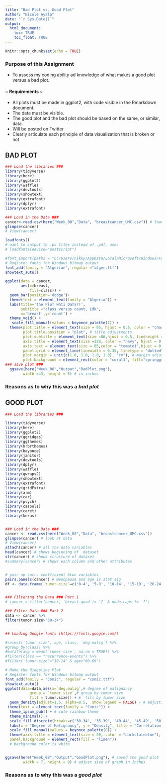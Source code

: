```yaml
---
title: "Bad Plot vs. Good Plot"
author: "Nicole Ayala"
date: "`r Sys.Date()`"
output: 
  html_document:
    toc: TRUE
    toc_float: TRUE
---
```


```r
knitr::opts_chunk$set(echo = TRUE)
```

### **Purpose of this Assignment**
- To assess my coding ability ad knowledge of what makes a good plot versus a bad plot.

#### ~ Requirements ~
- All plots must be made in ggplot2, with code visible in the Rmarkdown document.
- The data must be visible.
- The good plot and the bad plot should be based on the same, or similar, data.
- Will be posted on Twitter
- Clearly articulate each principle of data visualization that is broken or not

## BAD PLOT




```r
### Load the libraries ###
library(tidyverse)
library(here)
library(ggplot2)
library(waffle)
library(devtools)
library(showtext)
library(extrafont)
library(dplyr)
library(extrafont)

### Load in the Data ###
cancer<-read.csv(here("Week_08","Data", "breastcancer_UMC.csv")) # loading data
glimpse(cancer)
# View(cancer)

loadfonts()
# want to output to .ps files instead of .pdf, use:
# loadfonts(device="postscript")
```
```r
#font_import(paths = "C:/Users/nikky/AppData/Local/Microsoft/Windows/Fonts")
# Register fonts for Windows bitmap output
font_add(family = "Algerian", regular ="alger.ttf")
showtext_auto()

ggplot(data = cancer, 
       aes(x=breast, 
           fill=class)) +
  geom_bar(position='dodge')+
  theme(text = element_text(family = "Algeria")) +
  labs(title='the PloT whti DaTa?!',
       subtitle ="class versus count, idk",
       x='breast',y='count') +
  theme_void() +
   scale_fill_manual(values = beyonce_palette(1)) +
  theme(plot.title = element_text(size = 95, hjust = 0.5, color = "chartreuse4"),
        plot.title.position = "plot", # title adjustments
        plot.subtitle = element_text(size =86,hjust = 0.5, lineheight = 1.1, color = "dodgerblue"),
        axis.title = element_text(size =228, color = "navy", hjust = 0.5), # title adjustments
        axis.text = element_text(size = 05,color = "tomato1",hjust = 0.5), # text adjustments
        panel.grid = element_line(linewidth = 0.35, linetype = "dotted", color = "grey"), # background gridlines
        plot.margin = unit(c(1.0, 1.0, 1.0, 1.0), "cm"), # margin adjustments
        plot.background = element_rect(color = "coral1", fill="springgreen1"))
### save plot ###
  ggsave(here("Week_08","Output","BadPlot.png"),
        width =43, height = 5) # in inches
```

### Reasons as to why this was a *bad plot*
## GOOD PLOT

```r

### Load the libraries ###

library(tidyverse)
library(here)
library(ggplot2)
library(ggridges)
library(ggthemes)
library(hrbrthemes)
library(beyonce)
library(janitor)
library(devtools)
library(dplyr)
library(waffle)
library(qwraps2)
library(showtext)
library(extrafont)
library(gridExtra)
library(arm)
library(car)
library(psych)
library(caTools)
library(caret)
library(keras)


### Load in the Data ###
cancer <- read.csv(here("Week_08","Data", "breastcancer_UMC.csv"))
glimpse(cancer) # look at data
# View(cancer)
attach(cancer) # all the data variables
head(cancer) # shows beginning of  dataset
str(cancer) # shows structure of dataset
#summary(cancer) # shows each column and other attributes


# pair up corr. coefficient btwn variables
pairs.panels(cancer) # menopause and age is stat sig 
df <- data.frame(`tumor-size`=c('0-4', '5-9', '10-14', '15-19', '20-24', '25-29', '30-34', '35-39', '40-44', '45-49', '50-54'))


### Filtering the Data ### Part 1
# cancer = filter(cancer, `breast-quad`!= '?' & node.caps != '?')

### Filter Data ### Part 2
data <- cancer %>%
filter(tumor.size>"30-34") 


## Loading Google fonts (https://fonts.google.com/)

#select('tumor_size', age, class, `deg-malig`) %>%
#group_by(class) %>%
#mutate(avg = mean(`tumor-size`, na.rm = TRUE)) %>%
#filter(class == "recurrence-events") %>%
#filter('tumor-size'>"10-14" & age<"60-69")

```
```r
# Make the Ridgeline Plot
# Register fonts for Windows bitmap output
font_add(family = "Comic", regular = "comic.ttf")
showtext_auto()
ggplot(data=data,aes(x=`deg.malig`,# degree of malignancy
           group = `tumor.size`,# group by tumor size
           fill = tumor.size)) + #  fill by tumor size
  geom_density(adjust=1.5, alpha=0.5,  show.legend = FALSE) + # adjusting size
 theme(text = element_text(family = "Comic")) +
  theme_ipsum_pub() + # cute rainbow theme
  theme_minimal() +
  scale_fill_discrete(breaks=c('30-34', '35-39', '40-44', '45-49', '50-54')) + # arranged order of legend 
  labs(x = "Degree of Malignancy", y = "Density", title = "Correlation of the Degree of Malignancy w/ Tumor Size", subtitle = "There are 5 ranges of tumor sizes from 30-54 (cm)") + # title and subtitles + x and y axes
  scale_fill_manual(values = beyonce_palette(8)) +
  theme(axis.title = element_text(size = 20, color = "darkslateblue"),
  panel.background = element_rect(fill = "linen"))
  # background color is white


ggsave(here("Week_08","Output","GoodPlot.png"), # saved the good plot
        width = 7, height = 8) # adjust size of graph in inches

```
### Reasons as to why this was a *good plot*
